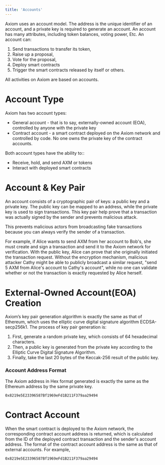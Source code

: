 ```yaml
---
title: 'Accounts'
---
```


Axiom uses an account model. The address is the unique identifier of an account, and a private key is required to generate an account. An account has many attributes, including token balances, voting power, Etc. An account can:

1. Send transactions to transfer its token,
2. Raise up a proposal,
3. Vote for the proposal,
4. Deploy smart contracts
5. Trigger the smart contracts released by itself or others.

All activities on Axiom are based on accounts.

# Account Type

Axiom has two account types:

- General account - that is to say, externally-owned account (EOA), controlled by anyone with the private key
- Contract account - a smart contract deployed on the Axiom network and controlled by code. No one owns the private key of the contract accounts.

Both account types have the ability to::

- Receive, hold, and send AXM or tokens
- Interact with deployed smart contracts

# Account & Key Pair

An account consists of a cryptographic pair of keys: a public key and a private key. The public key can be mapped to an address, while the private key is used to sign transactions. This key pair help prove that a transaction was actually signed by the sender and prevents malicious attack.

This prevents malicious actors from broadcasting fake transactions because you can always verify the sender of a transaction.

For example, if Alice wants to send AXM from her account to Bob's, she must create and sign a transaction and send it to the Axiom network for verification. With the public key, Alice can prove that she originally initiated the transaction request. Without the encryption mechanism, malicious attacker Cathy might be able to publicly broadcast a similar request, "send 5 AXM from Alice's account to Cathy's account", while no one can validate whether or not the transaction is exactly requested by Alice herself.

# External-Owned Account(EOA) Creation

Axiom’s key pair generation algorithm is exactly the same as that of Ethereum, which uses the elliptic curve digital signature algorithm ECDSA-secp256k1. The process of key pair generation is:

1. First, generate a random private key, which consists of 64 hexadecimal characters.
2. Then, a public key is generated from the private key according to the Elliptic Curve Digital Signature Algorithm.
3. Finally, take the last 20 bytes of the Keccak-256 result of the public key.

### Account Address Format

The Axiom address in Hex format generated is exactly the same as the Ethereum address by the same private key.

```
0x8219e5E23396587Bf1969eFd1B211F379aa29494
```

# Contract Account

When the smart contract is deployed to the Axiom network, the corresponding contract account address is returned, which is calculated from the ID of the deployed contract transaction and the sender's account address. The format of the contract account address is the same as that of external accounts. For example,

```
0x8219e5E23396587Bf1969eFd1B211F379aa29494
```
